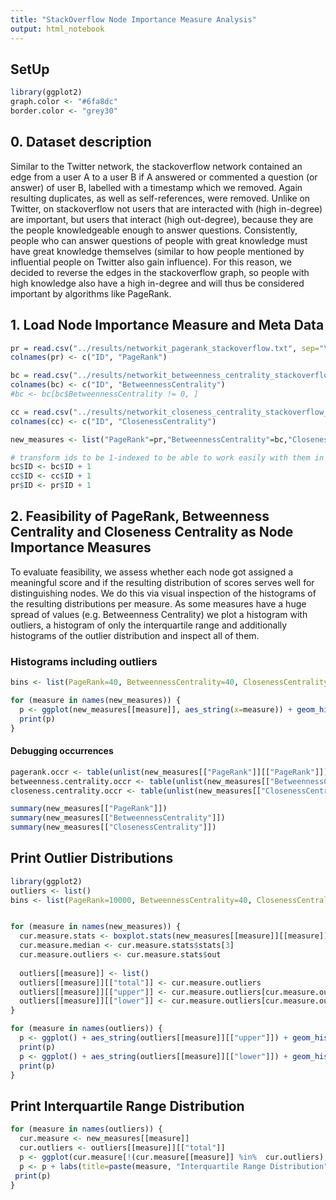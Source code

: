 ```yaml
---
title: "StackOverflow Node Importance Measure Analysis"
output: html_notebook
---
```


## SetUp
```r
library(ggplot2)
graph.color <- "#6fa8dc"
border.color <- "grey30"
```


## 0. Dataset description

Similar to the Twitter network, the stackoverflow network contained an edge from a user A to a user B if A answered or commented a question (or answer) of user B, labelled with a timestamp which we removed. Again resulting duplicates, as well as self-references, were removed. Unlike on Twitter, on stackoverflow not users that are interacted with (high in-degree) are important, but users that interact (high out-degree), because they are the people knowledgeable enough to answer questions. Consistently, people who can answer questions of people with great knowledge must have great knowledge themselves (similar to how people mentioned by influential people on Twitter also gain influence). For this reason, we decided to reverse the edges in the stackoverflow graph, so people with high knowledge also have a high in-degree and will thus be considered important by algorithms like PageRank.

## 1. Load Node Importance Measure and Meta Data

```r
pr = read.csv("../results/networkit_pagerank_stackoverflow.txt", sep="\t", header = FALSE)
colnames(pr) <- c("ID", "PageRank")

bc = read.csv("../results/networkit_betweenness_centrality_stackoverflow_reversed.txt", sep="\t", header = FALSE) 
colnames(bc) <- c("ID", "BetweennessCentrality")
#bc <- bc[bc$BetweennessCentrality != 0, ]

cc = read.csv("../results/networkit_closeness_centrality_stackoverflow_reversed.txt", sep="\t", header = FALSE)
colnames(cc) <- c("ID", "ClosenessCentrality")

new_measures <- list("PageRank"=pr,"BetweennessCentrality"=bc,"ClosenessCentrality"=cc)

# transform ids to be 1-indexed to be able to work easily with them in R
bc$ID <- bc$ID + 1
cc$ID <- cc$ID + 1
pr$ID <- pr$ID + 1

```

## 2. Feasibility of PageRank, Betweenness Centrality and Closeness Centrality as Node Importance Measures

To evaluate feasibility, we assess whether each node got assigned a meaningful score and if the resulting distribution of scores serves well for distinguishing nodes. We do this via visual inspection of the histograms of the resulting distributions per measure. As some measures have a huge spread of values (e.g. Betweenness Centrality) we plot a histogram with outliers, a histogram of only the interquartile range and additionally histograms of the outlier distribution and inspect all of them.



### Histograms including outliers

```r
bins <- list(PageRank=40, BetweennessCentrality=40, ClosenessCentrality=40)

for (measure in names(new_measures)) {
  p <- ggplot(new_measures[[measure]], aes_string(x=measure)) + geom_histogram(bins=bins[[measure]], fill=graph.color, color=border.color) + labs(title=paste(measure, "Distribution"), y="Count")
  print(p)
}
```

#### Debugging occurrences

```r
pagerank.occr <- table(unlist(new_measures[["PageRank"]][["PageRank"]]))
betweenness.centrality.occr <- table(unlist(new_measures[["BetweennessCentrality"]][["BetweennessCentrality"]]))
closeness.centrality.occr <- table(unlist(new_measures[["ClosenessCentrality"]][["ClosenessCentrality"]]))
```

```r
summary(new_measures[["PageRank"]])
summary(new_measures[["BetweennessCentrality"]])
summary(new_measures[["ClosenessCentrality"]])
```


## Print Outlier Distributions

```r
library(ggplot2)
outliers <- list()
bins <- list(PageRank=10000, BetweennessCentrality=40, ClosenessCentrality=40)


for (measure in names(new_measures)) {
  cur.measure.stats <- boxplot.stats(new_measures[[measure]][[measure]])
  cur.measure.median <- cur.measure.stats$stats[3]
  cur.measure.outliers <- cur.measure.stats$out
  
  outliers[[measure]] <- list()
  outliers[[measure]][["total"]] <- cur.measure.outliers
  outliers[[measure]][["upper"]] <- cur.measure.outliers[cur.measure.outliers > cur.measure.median]
  outliers[[measure]][["lower"]] <- cur.measure.outliers[cur.measure.outliers < cur.measure.median]
}

for (measure in names(outliers)) {
  p <- ggplot() + aes_string(outliers[[measure]][["upper"]]) + geom_histogram(bins=bins[[measure]], fill=graph.color, color=border.color) + labs(title=paste(measure,"Interquartile Range Upper Outlier Distribution"), x=measure, y="Count")
  print(p)
  p <- ggplot() + aes_string(outliers[[measure]][["lower"]]) + geom_histogram(bins=bins[[measure]], fill=graph.color, color=border.color) + labs(title=paste(measure, "Interquartile Range Lower Outlier Distribution"), x=measure, y="Count")
  print(p)
}
```

## Print Interquartile Range Distribution
```r
for (measure in names(outliers)) {
  cur.measure <- new_measures[[measure]]
  cur.outliers <- outliers[[measure]][["total"]]
  p <- ggplot(cur.measure[!(cur.measure[[measure]] %in%  cur.outliers),]) + aes_string(x=measure) + geom_histogram(bins=bins[[measure]], fill=graph.color, color=border.color)
  p <- p + labs(title=paste(measure, "Interquartile Range Distribution"), x=measure, y="Count")
 print(p)
}
```

